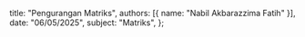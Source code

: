   title: "Pengurangan Matriks",
  authors: [{ name: "Nabil Akbarazzima Fatih" }],
  date: "06/05/2025",
  subject: "Matriks",
};
